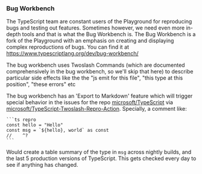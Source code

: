 ### Bug Workbench

The TypeScript team are constant users of the Playground for reproducing bugs and testing out features. Sometimes however, we need even more in-depth tools and that is what the Bug Workbench is. The Bug Workbench is a fork of the Playground with an emphasis on creating and displaying complex reproductions of bugs. You can find it at https://www.typescriptlang.org/dev/bug-workbench/

The bug workbench uses Twoslash Commands (which are documented comprehensively in the bug workbench, so we'll skip that here) to describe particular side effects like the the "js emit for this file", "this type at this position", "these errors" etc

The bug workbench has an 'Export to Markdown' feature which will trigger special behavior in the issues for the repo [microsoft/TypeScript](https://github.com/microsoft/TypeScript) via [microsoft/TypeScript-Twoslash-Repro-Action](https://github.com/microsoft/TypeScript-Twoslash-Repro-Action#twoslash-verify-github-action). Specially, a comment like:

````
```ts repro
const hello = "Hello"
const msg = `${hello}, world` as const
//    ^?
```
````

Would create a table summary of the type in `msg` across nightly builds, and the last 5 production versions of TypeScript. This gets checked every day to see if anything has changed.
